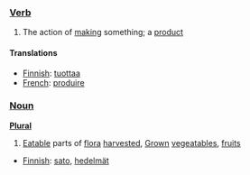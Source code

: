 ===[[Verb]]===

#The action of [[make|making]] something; a [[product]]

====Translations====
*[[Finnish]]: [[tuottaa]]
*[[French]]: [[produire]]

===[[Noun]]===
'''[[Plural]]'''

#[[Eatable]] parts of [[flora]] [[harvest]]ed, [[Grow]]n [[vegeatable]]s, [[fruit]]s

*[[Finnish]]: [[sato]], [[hedelmät]]